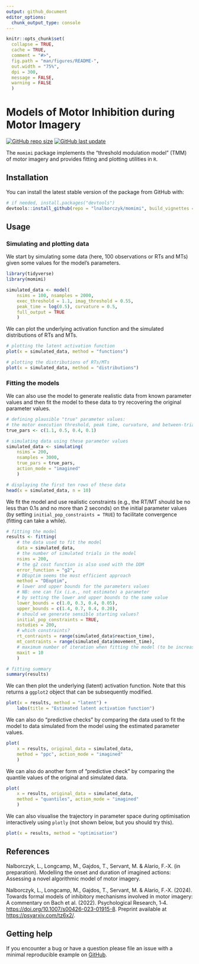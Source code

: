 ```yaml
---
output: github_document
editor_options: 
  chunk_output_type: console
---
```


```r
knitr::opts_chunk$set(
  collapse = TRUE,
  cache = TRUE,
  comment = "#>",
  fig.path = "man/figures/README-",
  out.width = "75%",
  dpi = 300,
  message = FALSE,
  warning = FALSE
  )
```

# Models of Motor Inhibition during Motor Imagery

[![GitHub repo size](https://img.shields.io/github/repo-size/lnalborczyk/momimi?color=brightgreen&logo=github)](https://github.com/lnalborczyk/momimi)
[![GitHub last update](https://img.shields.io/github/last-commit/lnalborczyk/momimi?color=brightgreen&logo=github)](https://github.com/lnalborczyk/momimi)

The `momimi` package implements the "threshold modulation model" (TMM) of motor imagery and provides fitting and plotting utilities in `R`.
    
## Installation

You can install the latest stable version of the package from GitHub with:

```r
# if needed, install.packages("devtools")
devtools::install_github(repo = "lnalborczyk/momimi", build_vignettes = TRUE)
```

## Usage

### Simulating and plotting data

We start by simulating some data (here, 100 observations or RTs and MTs) given some values for the model's parameters.

```r
library(tidyverse)
library(momimi)

simulated_data <- model(
    nsims = 100, nsamples = 2000,
    exec_threshold = 1.1, imag_threshold = 0.55,
    peak_time = log(0.5), curvature = 0.5,
    full_output = TRUE
    )
```

We can plot the underlying activation function and the simulated distributions of RTs and MTs.

```r
# plotting the latent activation function
plot(x = simulated_data, method = "functions")

# plotting the distributions of RTs/MTs
plot(x = simulated_data, method = "distributions")
```

### Fitting the models

We can also use the model to generate realistic data from known parameter values and then fit the model to these data to try recovering the original parameter values.

```r
# defining plausible "true" parameter values:
# the motor execution threshold, peak time, curvature, and between-trial variability (SD)
true_pars <- c(1.1, 0.5, 0.4, 0.1)

# simulating data using these parameter values
simulated_data <- simulating(
    nsims = 200,
    nsamples = 3000,
    true_pars = true_pars,
    action_mode = "imagined"
    )

# displaying the first ten rows of these data
head(x = simulated_data, n = 10)
```

We fit the model and use realistic constraints (e.g., the RT/MT should be no less than 0.1s and no more than 2 seconds) on the initial parameter values (by setting `initial_pop_constraints = TRUE`) to facilitate convergence (fitting can take a while).

```r
# fitting the model
results <- fitting(
    # the data used to fit the model
    data = simulated_data,
    # the number of simulated trials in the model
    nsims = 200,
    # the g2 cost function is also used with the DDM
    error_function = "g2",
    # DEoptim seems the most efficient approach
    method = "DEoptim",
    # lower and upper bounds for the parameters values
    # NB: one can fix (i.e., not estimate) a parameter 
    # by setting the lower and upper bounds to the same value
    lower_bounds = c(1.0, 0.3, 0.4, 0.05),
    upper_bounds = c(1.4, 0.7, 0.4, 0.20),
    # should we generate sensible starting values?
    initial_pop_constraints = TRUE,
    nstudies = 200,
    # which constraints?
    rt_contraints = range(simulated_data$reaction_time),
    mt_contraints = range(simulated_data$movement_time),
    # maximum number of iteration when fitting the model (to be increased)
    maxit = 10
    )
```

```r
# fitting summary
summary(results)
```

We can then plot the underlying (latent) activation function. Note that this returns a `ggplot2` object that can be subsequently modified.

```r
plot(x = results, method = "latent") +
    labs(title = "Estimated latent activation function")
```

We can also do "predictive checks" by comparing the data used to fit the model to data simulated from the model using the estimated parameter values.

```r
plot(
    x = results, original_data = simulated_data,
    method = "ppc", action_mode = "imagined"
    )
```

We can also do another form of "predictive check" by comparing the quantile values of the original and simulated data.

```r
plot(
    x = results, original_data = simulated_data,
    method = "quantiles", action_mode = "imagined"
    )
```

We can also visualise the trajectory in parameter space during optimisation interactively using `plotly` (not shown below, but you should try this).

```r
plot(x = results, method = "optimisation")
```

## References

Nalborczyk, L., Longcamp, M., Gajdos, T., Servant, M. & Alario, F.‐X. (in preparation). Modelling the onset and duration of imagined actions: Assessing a novel algorithmic model of motor imagery.

Nalborczyk, L., Longcamp, M., Gajdos, T., Servant, M. & Alario, F.‐X. (2024). Towards formal models of inhibitory mechanisms involved in motor imagery: A commentary on Bach et al. (2022). Psychological Research, 1‐4. <https://doi.org/10.1007/s00426-023-01915-8>. Preprint available at <https://psyarxiv.com/tz6x2/>.

## Getting help

If you encounter a bug or have a question please file an issue with a minimal reproducible example on [GitHub](https://github.com/lnalborczyk/momimi/issues).
